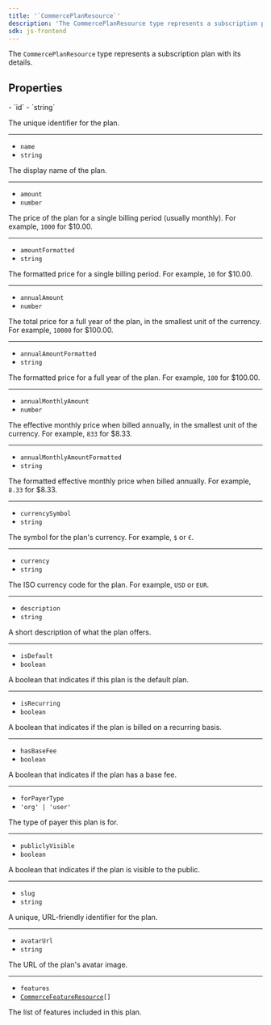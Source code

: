 ```yaml
---
title: '`CommercePlanResource`'
description: 'The CommercePlanResource type represents a subscription plan with its details.'
sdk: js-frontend
---
```


<Include src="_partials/billing/billing-experimental" />

The `CommercePlanResource` type represents a subscription plan with its details.

## Properties

<Properties>
  - `id`
  - `string`

  The unique identifier for the plan.

  ---

  - `name`
  - `string`

  The display name of the plan.

  ---

  - `amount`
  - `number`

  The price of the plan for a single billing period (usually monthly). For example, `1000` for $10.00.

  ---

  - `amountFormatted`
  - `string`

  The formatted price for a single billing period. For example, `10` for $10.00.

  ---

  - `annualAmount`
  - `number`

  The total price for a full year of the plan, in the smallest unit of the currency. For example, `10000` for $100.00.

  ---

  - `annualAmountFormatted`
  - `string`

  The formatted price for a full year of the plan. For example, `100` for $100.00.

  ---

  - `annualMonthlyAmount`
  - `number`

  The effective monthly price when billed annually, in the smallest unit of the currency. For example, `833` for $8.33.

  ---

  - `annualMonthlyAmountFormatted`
  - `string`

  The formatted effective monthly price when billed annually. For example, `8.33` for $8.33.

  ---

  - `currencySymbol`
  - `string`

  The symbol for the plan's currency. For example, `$` or `€`.

  ---

  - `currency`
  - `string`

  The ISO currency code for the plan. For example, `USD` or `EUR`.

  ---

  - `description`
  - `string`

  A short description of what the plan offers.

  ---

  - `isDefault`
  - `boolean`

  A boolean that indicates if this plan is the default plan.

  ---

  - `isRecurring`
  - `boolean`

  A boolean that indicates if the plan is billed on a recurring basis.

  ---

  - `hasBaseFee`
  - `boolean`

  A boolean that indicates if the plan has a base fee.

  ---

  - `forPayerType`
  - `'org' | 'user'`

  The type of payer this plan is for.

  ---

  - `publiclyVisible`
  - `boolean`

  A boolean that indicates if the plan is visible to the public.

  ---

  - `slug`
  - `string`

  A unique, URL-friendly identifier for the plan.

  ---

  - `avatarUrl`
  - `string`

  The URL of the plan's avatar image.

  ---

  - `features`
  - <code>[CommerceFeatureResource](/docs/reference/javascript/types/commerce-feature-resource)\[]</code>

  The list of features included in this plan.
</Properties>

